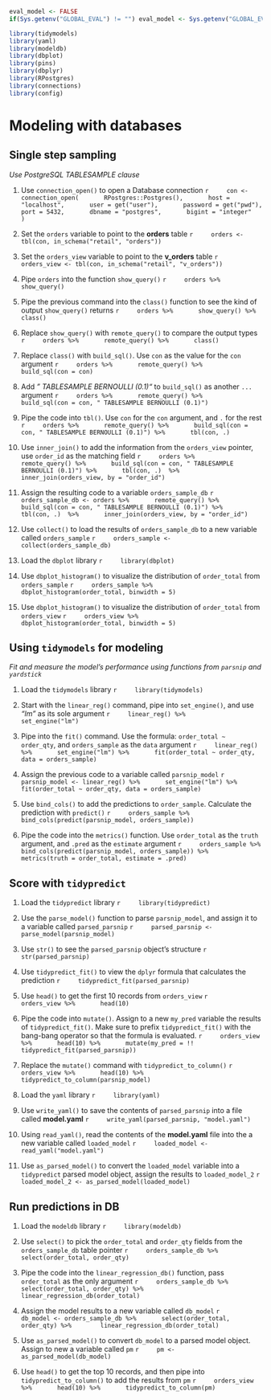 ```r
eval_model <- FALSE
if(Sys.getenv("GLOBAL_EVAL") != "") eval_model <- Sys.getenv("GLOBAL_EVAL")
```

```r
library(tidymodels)
library(yaml)
library(modeldb)
library(dbplot)
library(pins)
library(dbplyr)
library(RPostgres)
library(connections)
library(config)
```

# Modeling with databases

## Single step sampling
*Use PostgreSQL TABLESAMPLE clause*

1. Use `connection_open()` to open a Database connection
    ```r
    con <- connection_open(
      RPostgres::Postgres(),
      host =  "localhost",
      user = get("user"),
      password = get("pwd"),
      port = 5432,
      dbname = "postgres",
      bigint = "integer"
    )
    ```

1. Set the `orders` variable to point to the **orders** table
    ```r
    orders <- tbl(con, in_schema("retail", "orders"))
    ```

1. Set the `orders_view` variable to point to the **v_orders** table
    ```r
    orders_view <- tbl(con, in_schema("retail", "v_orders"))
    ```

1. Pipe `orders` into the function `show_query()`
    ```r
    orders %>%
      show_query()
    ```

1. Pipe the previous command into the `class()` function to see the kind of output `show_query()` returns
    ```r
    orders %>%
      show_query() %>%
      class()
    ```

1. Replace `show_query()` with `remote_query()` to compare the output types
    ```r
    orders %>%
      remote_query() %>%
      class()
    ```

1. Replace `class()` with `build_sql()`.  Use `con` as the value for the `con` argument
    ```r
    orders %>%
      remote_query() %>%
      build_sql(con = con)
    ```

1. Add *" TABLESAMPLE BERNOULLI (0.1)"* to `build_sql()` as another `...` argument
    ```r
    orders %>%
      remote_query() %>%
      build_sql(con = con, " TABLESAMPLE BERNOULLI (0.1)")
    ```

1. Pipe the code into `tbl()`.  Use `con` for the `con` argument, and `.` for the rest
    ```r
    orders %>%
      remote_query() %>%
      build_sql(con = con, " TABLESAMPLE BERNOULLI (0.1)") %>%
      tbl(con, .) 
    ```

1. Use `inner_join()` to add the information from the `orders_view` pointer, use `order_id` as the matching field
    ```r
    orders %>%
      remote_query() %>%
      build_sql(con = con, " TABLESAMPLE BERNOULLI (0.1)") %>%
      tbl(con, .)  %>%
      inner_join(orders_view, by = "order_id") 
    ```

1. Assign the resulting code to a variable `orders_sample_db`
    ```r
    orders_sample_db <- orders %>%
      remote_query() %>%
      build_sql(con = con, " TABLESAMPLE BERNOULLI (0.1)") %>%
      tbl(con, .)  %>%
      inner_join(orders_view, by = "order_id") 
    ```

1. Use `collect()` to load the results of `orders_sample_db` to a new variable called `orders_sample`
    ```r
    orders_sample <- collect(orders_sample_db)
    ```

1. Load the `dbplot` library
    ```r
    library(dbplot)
    ```


1. Use `dbplot_histogram()` to visualize the distribution of `order_total` from `orders_sample` 
    ```r
    orders_sample %>% 
      dbplot_histogram(order_total, binwidth = 5)
    ```

1. Use `dbplot_histogram()` to visualize the distribution of `order_total` from `orders_view`
    ```r
    orders_view %>% 
      dbplot_histogram(order_total, binwidth = 5)
    ```

## Using `tidymodels` for modeling
*Fit and measure the model's performance using functions from `parsnip` and `yardstick`*

1. Load the `tidymodels` library
    ```r
    library(tidymodels)
    ```

1. Start with the `linear_reg()` command, pipe into `set_engine()`, and use *"lm"* as its sole argument
    ```r
    linear_reg() %>%
      set_engine("lm") 
    ```

1. Pipe into the `fit()` command. Use the formula: `order_total ~ order_qty`, and `orders_sample` as the `data` argument
    ```r
    linear_reg() %>%
      set_engine("lm") %>%
      fit(order_total ~ order_qty, data = orders_sample)
    ```

1. Assign the previous code to a variable called `parsnip_model`
    ```r
    parsnip_model <- linear_reg() %>%
      set_engine("lm") %>%
      fit(order_total ~ order_qty, data = orders_sample)
    ```

1. Use `bind_cols()` to add the predictions to `order_sample`.  Calculate the prediction with `predict()`
    ```r
    orders_sample %>% 
      bind_cols(predict(parsnip_model, orders_sample))
    ```

1. Pipe the code into the `metrics()` function.  Use `order_total` as the `truth` argument, and `.pred` as the `estimate` argument
    ```r
    orders_sample %>% 
      bind_cols(predict(parsnip_model, orders_sample)) %>%
      metrics(truth = order_total, estimate = .pred)
    ```

## Score with `tidypredict`

1. Load the `tidypredict` library
    ```r
    library(tidypredict)
    ```


1. Use the `parse_model()` function to parse `parsnip_model`, and assign it to a variable called `parsed_parsnip`
    ```r
    parsed_parsnip <- parse_model(parsnip_model)
    ```

1. Use `str()` to see the `parsed_parsnip` object's structure
    ```r
    str(parsed_parsnip)
    ```

1. Use `tidypredict_fit()` to view the `dplyr` formula that calculates the prediction 
    ```r
    tidypredict_fit(parsed_parsnip)
    ```

1. Use `head()` to get the first 10 records from `orders_view`
    ```r
    orders_view %>%
      head(10)
    ```

1. Pipe the code into `mutate()`.  Assign to a new `my_pred` variable the results of `tidypredict_fit()`.  Make sure to prefix `tidypredict_fit()` with the bang-bang operator so that the formula is evaluated. 
    ```r
    orders_view %>%
      head(10) %>%
      mutate(my_pred = !! tidypredict_fit(parsed_parsnip))
    ```

1. Replace the `mutate()` command with `tidypredict_to_column()`
    ```r
    orders_view %>%
      head(10) %>%
      tidypredict_to_column(parsnip_model)
    ```

1. Load the `yaml` library
    ```r
    library(yaml)
    ```

1. Use `write_yaml()` to save the contents of `parsed_parsnip` into a file called **model.yaml**
    ```r
    write_yaml(parsed_parsnip, "model.yaml")
    ```
    
1. Using `read_yaml()`, read the contents of the **model.yaml** file into the a new variable called `loaded_model`
    ```r
    loaded_model <- read_yaml("model.yaml")
    ```

1. Use `as_parsed_model()` to convert the `loaded_model` variable into a `tidypredict` parsed model object, assign the results to `loaded_model_2`
    ```r
    loaded_model_2 <- as_parsed_model(loaded_model)
    ```

## Run predictions in DB

1. Load the `modeldb` library
    ```r
    library(modeldb)
    ```

1. Use `select()` to pick the `order_total` and `order_qty` fields from the `orders_sample_db` table pointer
    ```r
    orders_sample_db %>%
      select(order_total, order_qty) 
    ```

1. Pipe the code into the `linear_regression_db()` function, pass `order_total` as the only argument
    ```r
    orders_sample_db %>%
      select(order_total, order_qty) %>% 
      linear_regression_db(order_total)
    ```

1. Assign the model results to a new variable called `db_model`
    ```r
    db_model <- orders_sample_db %>%
      select(order_total, order_qty) %>% 
      linear_regression_db(order_total)
    ```

1. Use `as_parsed_model()` to convert `db_model` to a parsed model object. Assign to new a variable called `pm`
    ```r
    pm <- as_parsed_model(db_model)
    ```

1. Use `head()` to get the top 10 records, and then pipe into `tidypredict_to_column()` to add the results from `pm`
    ```r
    orders_view %>%
      head(10) %>%
      tidypredict_to_column(pm)
    ```
